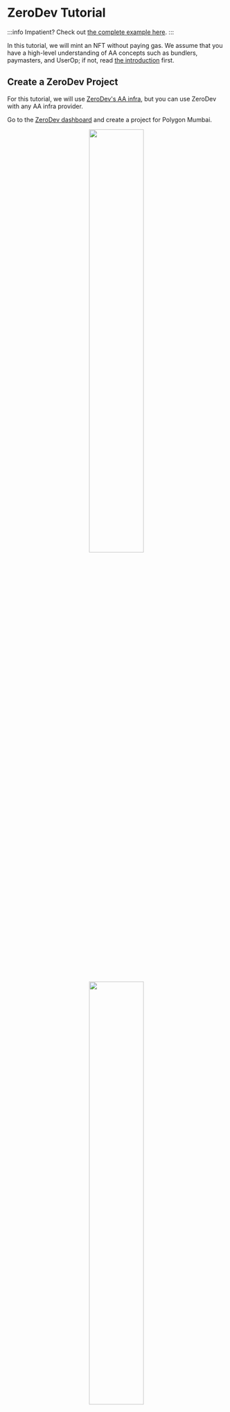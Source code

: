# ZeroDev Tutorial

:::info
Impatient?  Check out [the complete example here](https://github.com/zerodevapp/zerodev-examples/tree/main/tutorial/completed.ts).
:::

In this tutorial, we will mint an NFT without paying gas. We assume that you have a high-level understanding of AA concepts such as bundlers, paymasters, and UserOp; if not, read [the introduction](/) first.

## Create a ZeroDev Project

For this tutorial, we will use [ZeroDev's AA infra](/meta-infra/intro), but you can use ZeroDev with any AA infra provider.

Go to the [ZeroDev dashboard](https://dashboard.zerodev.app/) and create a project for Polygon Mumbai.

<p align="center">
  <img src="/img/dashboard_create_project.png" width="50%" />
</p>

<p align="center">
  <img src="/img/dashboard_project_home.png" width="50%" />
</p>

We will be using the "Project ID" in the next steps.

## Set up a gas policy

With ZeroDev, by default you are not sponsoring UserOps.  To sponsor UserOps, you need to set up a gas policy.

Go to the "Gas Policies" section of your dashboard and create a new "Project Policy":

<p align="center">
  <img src="/img/project_policy.png" width="80%" />
</p>

From now on, when you use the paymaster RPC from the previous step, the paymaster will sponsor UserOps according to the policy you just set up, which in this case is up to 100 UserOps per minute.

## Write the code

Clone the [ZeroDev examples repo](https://github.com/zerodevapp/zerodev-examples).  Then, inside the directory, install all dependencies:

```bash
npm install
```

Create a `.env` file with the following line:

```env
ZERODEV_PROJECT_ID=<YOUR_PROJECT_ID>
```

Replacing `<YOUR_PROJECT_ID>` with your actual project ID from the dashboard, and make sure you are using a project ID for Polygon Mumbai.

If all goes well, you should be able to run:

```bash
npx ts-node tutorial/completed.ts
```

Now open the [`tutorial/template.ts`](https://github.com/zerodevapp/zerodev-examples/blob/main/tutorial/template.ts) file in your editor.  This will be the template where you will write your code.  You can always refer to [`tutorial/completed.ts`](https://github.com/zerodevapp/zerodev-examples/blob/main/tutorial/completed.ts) to see the completed tutorial code.

### Create a signer

Kernel accounts support many different signing methods, including ECDSA keys and passkeys.  In this tutorial, we will use ECDSA keys which are the same type of keys that MetaMask and other Ethereum wallets use.

Let's start by generating a random key.  Add the following code to the `main` function:

```typescript
import { generatePrivateKey, privateKeyToAccount } from "viem/accounts"

const main = async () => {
  const privateKey = generatePrivateKey()  // [!code focus]
  const signer = privateKeyToAccount(privateKey)  // [!code focus]
}
```

### Create a validator

Each Kernel account handles validation through a smart contract known as a "validator."  In this case, we will be using the ECDSA validator.

Add the following code to create the ECDSA validator:

```typescript
import { signerToEcdsaValidator } from "@zerodev/ecdsa-validator"

const main = async () => {
  // other code...

  const ecdsaValidator = await signerToEcdsaValidator(publicClient, { // [!code focus]
    signer,  // [!code focus]
    entryPoint,  // [!code focus]
  })  // [!code focus]
}
```

### Create an account

We are now ready to create an account.  Add the following code:

```typescript
import { createKernelAccount } from "@zerodev/sdk"
 
const main = async () => {
  // other code...

  const account = await createKernelAccount(publicClient, {  // [!code focus]
    plugins: {  // [!code focus]
      sudo: ecdsaValidator,  // [!code focus]
    },  // [!code focus]
    entryPoint,  // [!code focus]
  })  // [!code focus]
}
```

### Creating a Kernel client

Finally, we are going to create an "account client" which serves as the connection between your account and some AA infra (i.e. bundlers and paymasters).  The connection is necessary for you to actually send UserOps.

Add the following code:

```typescript
const main = async () => {
  // ... other code

  const kernelClient = createKernelAccountClient({
    account,
    chain,
    entryPoint,
    bundlerTransport: http(BUNDLER_RPC),
    middleware: {
      sponsorUserOperation: async ({ userOperation }) => {
        const zerodevPaymaster = createZeroDevPaymasterClient({
          chain,
          entryPoint,
          transport: http(PAYMASTER_RPC),
        })
        return zerodevPaymaster.sponsorUserOperation({
          userOperation,
          entryPoint,
        })
      }
    }
  })

  const accountAddress = kernelClient.account.address
  console.log("My account:", accountAddress)
}
```

Run this script with `npx ts-node tutorial/template.ts` and confirm that it prints an address.

### Send a UserOp

Now that you have an account client, it's time to send your first UserOp!  For this tutorial, we will mint an NFT from a contract deployed on Polygon Mumbai.

Add the following import and code:

```typescript
import { encodeFunctionData } from "viem"

const main = async () => {
  // ... other code

  const userOpHash = await kernelClient.sendUserOperation({
    userOperation: {
      callData: await kernelClient.account.encodeCallData({
        to: contractAddress,
        value: BigInt(0),
        data: encodeFunctionData({
          abi: contractABI,
          functionName: "mint",
          args: [accountAddress],
        })
      })
    }
  })
  console.log("Submitted UserOp:", userOpHash)
}
```

There's quite a bit of code going on, so let's go through it.

- We start by calling `kernelClient.sendUserOperation`, which takes a `userOperation` argument.
- Inside `userOperation`, we specify a `callData` field.  This is the equivalent of the calldata field for a normal Ethereum transaction.
- Since we want to call the `mint(address)` function on the NFT contract, we use Viem's helper function `encodeFunctionData` and give it the ABI, function name, and function argument.
- `kernelClient.sendUserOperation` returns a "UserOperation hash."  This is the equivalent of a transaction hash but for a UserOp.

Run the script again with `npx ts-node tutorial/template.ts` and confirm that it prints the UserOp hash.  At this point, you can go to a UserOp explorer such as [JiffyScan](https://jiffyscan.xyz/) and find your UserOp with the hash!

### Waiting for the UserOp

When you call `sendUserOperation`, the call returns as soon as the UserOp has been submitted to the bundler, but it doesn't wait for the UserOp to be "confirmed" on-chain.  To wait for the UserOp to be confirmed, add the following import and code:

```typescript
import { bundlerActions } from "permissionless"

const main = async () => {
  // ... other code

  const bundlerClient = kernelClient.extend(bundlerActions(entryPoint))

  const receipt = await bundlerClient.waitForUserOperationReceipt({
    hash: userOpHash,
  })
  console.log("UserOp confirmed:", receipt.userOpHash)
}
```

Let's break down the code:

- Since `waitForUserOperationReceipt` is a bundler action, we need to first `extend` the `kernelClient` with `bundlerActions`.  If you are unfamiliar with the concept of "actions," you can read more about it on [Viem's documentation](https://viem.sh/docs/actions/public/introduction).
- Now, we can call `waitForUserOperationReceipt`.  This function returns a "receipt" object.  If you are curious, you can print the full object and see what it contains.

### Read contract state

Now let's confirm that we actually minted an NFT.  Add the following import and code:

```typescript
import { publicActions } from "viem"

const main = async () => {
  // ... other code

  const nftBalance = await publicClient.readContract({
    address: contractAddress,
    abi: contractABI,
    functionName: 'balanceOf',
    args: [accountAddress],
  })
  console.log(`NFT balance: ${nftBalance}`)
}
```

Run the script again.  You should see that it prints `NFT balance: 1`, confirming that you have minted an NFT! 

## Next steps

In this tutorial, we were able to mint an NFT without paying gas, thanks to gas sponsorship.

For next steps:

- Check out [the core API](/sdk/core-api/create-account) to learn more about the SDK
- Read some [code examples](https://github.com/zerodevapp/zerodev-examples) of using ZeroDev